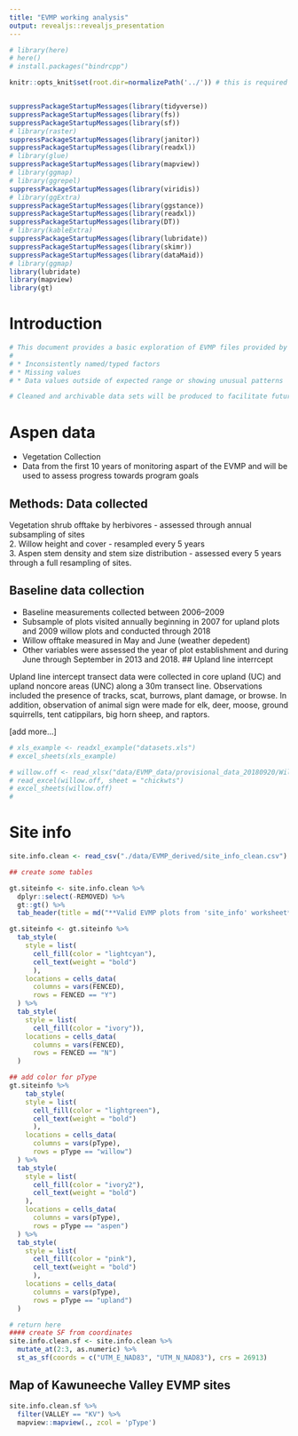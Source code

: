 ```yaml
---
title: "EVMP working analysis"
output: revealjs::revealjs_presentation
---
```



```r
# library(here)
# here()
# install.packages("bindrcpp")

knitr::opts_knit$set(root.dir=normalizePath('../')) # this is required if Rmd is nested below the project directory


suppressPackageStartupMessages(library(tidyverse))
suppressPackageStartupMessages(library(fs))
suppressPackageStartupMessages(library(sf))
# library(raster)
suppressPackageStartupMessages(library(janitor))
suppressPackageStartupMessages(library(readxl))
# library(glue)
suppressPackageStartupMessages(library(mapview))
# library(ggmap)
# library(ggrepel)
suppressPackageStartupMessages(library(viridis))
# library(ggExtra)
suppressPackageStartupMessages(library(ggstance))
suppressPackageStartupMessages(library(readxl))
suppressPackageStartupMessages(library(DT))
# library(kableExtra)
suppressPackageStartupMessages(library(lubridate))
suppressPackageStartupMessages(library(skimr)) 
suppressPackageStartupMessages(library(dataMaid))
# library(ggmap)
library(lubridate)
library(mapview)
library(gt)

```

# Introduction

```r
# This document provides a basic exploration of EVMP files provided by RMNP in October of 2018.  The code and analyses aim to characterize basic data structure, identify problems, and clean and reorganize as needed for plotting and modeling. Specific objectives include identifying issues such as:
# 
# * Inconsistently named/typed factors    
# * Missing values
# * Data values outside of expected range or showing unusual patterns

# Cleaned and archivable data sets will be produced to facilitate future data analysis and aid RMNP in their management goals.

```



# Aspen data

- Vegetation Collection
- Data from the first 10 years of monitoring aspart of the EVMP and will be used to assess progress towards program goals

## Methods: Data collected

Vegetation shrub offtake by herbivores
- assessed through annual subsampling of sites  
2. Willow height and cover
- resampled every 5 years  
3. Aspen stem density and stem size distribution
- assessed every 5 years through a full resampling of sites. 


## Baseline data collection
 - Baseline measurements collected between 2006–2009 
 - Subsample of plots visited annually beginning in 2007 for upland plots and 2009 willow plots and conducted through 2018
  - Willow offtake measured in May and June (weather depedent)
  - Other variables were assessed the year of plot establishment and during June through September in 2013 and 2018.
## Upland line interrcept

Upland line intercept transect data were collected in core upland (UC) and upland noncore areas (UNC) along a 30m transect line. Observations included the presence of tracks, scat, burrows, plant damage, or browse. In addition, observation of animal sign were made for elk, deer, moose, ground squirrells, tent catippilars, big horn sheep, and raptors.

[add more...]

```r
# xls_example <- readxl_example("datasets.xls")
# excel_sheets(xls_example)

# willow.off <- read_xlsx("data/EVMP_data/provisional_data_20180920/Willow Offtake Data 2009-2018.xlsx")
# read_excel(willow.off, sheet = "chickwts")
# excel_sheets(willow.off)
# 
```


# Site info

```r
site.info.clean <- read_csv("./data/EVMP_derived/site_info_clean.csv")
```


```r
## create some tables

gt.siteinfo <- site.info.clean %>%
  dplyr::select(-REMOVED) %>% 
  gt::gt() %>%
  tab_header(title = md("**Valid EVMP plots from 'site_info' worksheet**")) 

gt.siteinfo <- gt.siteinfo %>% 
  tab_style(
    style = list(
      cell_fill(color = "lightcyan"),
      cell_text(weight = "bold")
      ),
    locations = cells_data(
      columns = vars(FENCED),
      rows = FENCED == "Y")
  ) %>% 
  tab_style(
    style = list(
      cell_fill(color = "ivory")),
    locations = cells_data(
      columns = vars(FENCED),
      rows = FENCED == "N")
  ) 

## add color for pType
gt.siteinfo %>% 
    tab_style(
    style = list(
      cell_fill(color = "lightgreen"),
      cell_text(weight = "bold")
      ),
    locations = cells_data(
      columns = vars(pType),
      rows = pType == "willow")
  ) %>% 
  tab_style(
    style = list(
      cell_fill(color = "ivory2"),
      cell_text(weight = "bold")
    ),
    locations = cells_data(
      columns = vars(pType),
      rows = pType == "aspen")
  ) %>% 
  tab_style(
    style = list(
      cell_fill(color = "pink"),
      cell_text(weight = "bold")
      ),
    locations = cells_data(
      columns = vars(pType),
      rows = pType == "upland")
  )

```


```r
# return here
#### create SF from coordinates
site.info.clean.sf <- site.info.clean %>%
  mutate_at(2:3, as.numeric) %>% 
  st_as_sf(coords = c("UTM_E_NAD83", "UTM_N_NAD83"), crs = 26913)

```

## Map of Kawuneeche Valley EVMP sites


```r

site.info.clean.sf %>% 
  filter(VALLEY == "KV") %>% 
  mapview::mapview(., zcol = 'pType')

```
